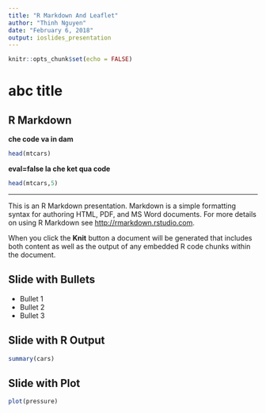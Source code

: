 ---
title: "R Markdown And Leaflet"
author: "Thinh Nguyen"
date: "February 6, 2018"
output: ioslides_presentation
---

```{r setup, include=FALSE}
knitr::opts_chunk$set(echo = FALSE)
```
# abc title

## R Markdown

**che code va in dam**

```{r, background=15}
head(mtcars)
```

**eval=false la che ket qua code**
```{r,comment="", echo=TRUE ,eval=FALSE}
head(mtcars,5)
```
***
This is an R Markdown presentation. Markdown is a simple formatting syntax for authoring HTML, PDF, and MS Word documents. For more details on using R Markdown see <http://rmarkdown.rstudio.com>.

When you click the **Knit** button a document will be generated that includes both content as well as the output of any embedded R code chunks within the document.

## Slide with Bullets

- Bullet 1
- Bullet 2
- Bullet 3

## Slide with R Output

```{r cars, echo = TRUE}
summary(cars)
```

## Slide with Plot

```{r pressure}
plot(pressure)
```

